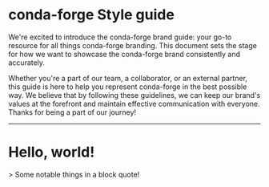

# conda-forge Style guide

We're excited to introduce the conda-forge brand guide: your go-to resource for all things conda-forge branding. This document sets the stage for how we want to showcase the conda-forge brand consistently and accurately.

Whether you're a part of our team, a collaborator, or an external partner, this guide is here to help you represent conda-forge in the best possible way. We believe that by following these guidelines, we can keep our brand's values at the forefront and maintain effective communication with everyone. Thanks for being a part of our journey!

---
# Hello, world!

<div className="note">
  > Some notable things in a block quote!
</div>


